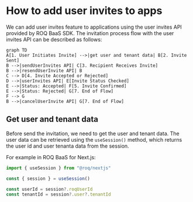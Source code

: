 # How to add user invites to apps

We can add user invites feature to applications using the user invites API provided by ROQ BaaS SDK. The invitation process flow with the user invites API can be described as follows:

```mermaid
graph TD
A[1. User Initiates Invite] -->|get user and tenant data| B[2. Invite Sent]
B -->|sendUserInvites API| C[3. Recipient Receives Invite]
B -->|resendUserInvite API| B
C --> D[4. Invite Accepted or Rejected]
D -->|userInvites API| E[Invite Status Checked]
E -->|Status: Accepted| F[5. Invite Confirmed]
E -->|Status: Rejected| G[7. End of Flow]
F --> G
B -->|cancelUserInvite API| G[7. End of Flow]
```

## Get user and tenant data

Before send the invitation, we need to get the user and tenant data. The user data can be retrieved using the `useSession()` method, which returns the user id and user tenanta data from the session.

For example in ROQ BaaS for Next.js:

```ts
import { useSession } from "@roq/nextjs"

const { session } = useSession()

const userId = session?.roqUserId
const tenantId = session?.user?.tenantId
```
